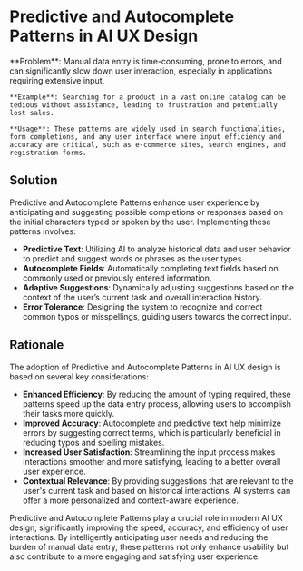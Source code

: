 # Predictive and Autocomplete Patterns in AI UX Design

   <div className="bg-neutral-100 dark:bg-neutral-800 px-16 py-10 border">
    **Problem**: Manual data entry is time-consuming, prone to errors, and can significantly slow down user interaction, especially in applications requiring extensive input.

    **Example**: Searching for a product in a vast online catalog can be tedious without assistance, leading to frustration and potentially lost sales.

    **Usage**: These patterns are widely used in search functionalities, form completions, and any user interface where input efficiency and accuracy are critical, such as e-commerce sites, search engines, and registration forms.

   </div>

## Solution

Predictive and Autocomplete Patterns enhance user experience by anticipating and suggesting possible completions or responses based on the initial characters typed or spoken by the user. Implementing these patterns involves:

- **Predictive Text**: Utilizing AI to analyze historical data and user behavior to predict and suggest words or phrases as the user types.
- **Autocomplete Fields**: Automatically completing text fields based on commonly used or previously entered information.
- **Adaptive Suggestions**: Dynamically adjusting suggestions based on the context of the user’s current task and overall interaction history.
- **Error Tolerance**: Designing the system to recognize and correct common typos or misspellings, guiding users towards the correct input.

## Rationale

The adoption of Predictive and Autocomplete Patterns in AI UX design is based on several key considerations:

- **Enhanced Efficiency**: By reducing the amount of typing required, these patterns speed up the data entry process, allowing users to accomplish their tasks more quickly.
- **Improved Accuracy**: Autocomplete and predictive text help minimize errors by suggesting correct terms, which is particularly beneficial in reducing typos and spelling mistakes.
- **Increased User Satisfaction**: Streamlining the input process makes interactions smoother and more satisfying, leading to a better overall user experience.
- **Contextual Relevance**: By providing suggestions that are relevant to the user's current task and based on historical interactions, AI systems can offer a more personalized and context-aware experience.

Predictive and Autocomplete Patterns play a crucial role in modern AI UX design, significantly improving the speed, accuracy, and efficiency of user interactions. By intelligently anticipating user needs and reducing the burden of manual data entry, these patterns not only enhance usability but also contribute to a more engaging and satisfying user experience.

